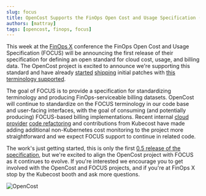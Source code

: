```yaml
---
slug: focus
title: OpenCost Supports the FinOps Open Cost and Usage Specification (FOCUS)
authors: [mattray]
tags: [opencost, finops, focus]
---
```


This week at the [FinOps X](https://x.finops.org) conference the FinOps Open Cost and Usage Specification (FOCUS) will be announcing the first release of their specification for defining an open standard for cloud cost, usage, and billing data. The OpenCost project is excited to announce we're supporting this standard and have already [started](https://github.com/opencost/opencost/pull/1865) [shipping](https://github.com/opencost/opencost/pull/1879) initial patches with [this terminology supported](https://github.com/opencost/opencost/issues/1921).

The goal of FOCUS is to provide a specification for standardizing terminology and producing FinOps-serviceable billing datasets. OpenCost will continue to standardize on the FOCUS terminology in our code base and user-facing interfaces, with the goal of consuming (and potentially producing) FOCUS-based billing implementations. Recent internal [cloud provider](https://github.com/opencost/opencost/pull/1869) [code refactoring](https://github.com/opencost/opencost/pull/1902) and contributions from Kubecost have made adding additional non-Kubernetes cost monitoring to the project more straightforward and we expect FOCUS support to continue in related code.

The work's just getting started, this is only the first [0.5 release of the specification](https://focus.finops.org/#specification), but we're excited to align the OpenCost project with FOCUS as it continues to evolve. If you're interested we encourage you to get involved with the OpenCost and FOCUS projects, and if you're at FinOps X stop by the Kubecost booth and ask more questions.

![OpenCost](./img/opencost-logo.png)
